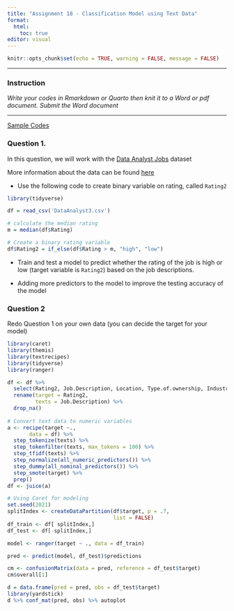 ```yaml
---
title: "Assignment 18 - Classification Model using Text Data"
format: 
  html: 
    toc: true
editor: visual
---
```


```r
knitr::opts_chunk$set(echo = TRUE, warning = FALSE, message = FALSE)
```

------------------------------------------------------------------------

### Instruction

*Write your codes in Rmarkdown or Quarto then knit it to a Word or pdf document. Submit the Word document*

------------------------------------------------------------------------

[Sample Codes](assignment17_codes2.html)

### Question 1. 

In this question, we will work with the [Data Analyst Jobs](DataAnalyst3.csv) dataset

More information about the data can be found [here](https://www.kaggle.com/datasets/andrewmvd/data-analyst-jobs)

- Use the following code to create binary variable on rating, called `Rating2`

```r
library(tidyverse)

df = read_csv('DataAnalyst3.csv')

# calculate the median rating
m = median(df$Rating)

# Create a binary rating variable
df$Rating2 = if_else(df$Rating > m, "high", "low")
```


- Train and test a model to predict whether the rating of the job is high or low (target variable is `Rating2`) based on the job descriptions.

- Adding more predictors to the model to improve the testing accuracy of the model

### Question 2

Redo Question 1 on your own data (you can decide the target for your model)

```r
library(caret)
library(themis)
library(textrecipes)
library(tidyverse)
library(ranger)

df <- df %>% 
  select(Rating2, Job.Description, Location, Type.of.ownership, Industry, Sector, Headquarters) %>% 
  rename(target = Rating2,
         texts = Job.Description) %>% 
  drop_na()
  
# Convert text data to numeric variables
a <- recipe(target ~.,
       data = df) %>% 
  step_tokenize(texts) %>% 
  step_tokenfilter(texts, max_tokens = 100) %>% 
  step_tfidf(texts) %>% 
  step_normalize(all_numeric_predictors()) %>% 
  step_dummy(all_nominal_predictors()) %>% 
  step_smote(target) %>% 
  prep()
df <- juice(a)

# Using Caret for modeling
set.seed(2021)
splitIndex <- createDataPartition(df$target, p = .7, 
                                  list = FALSE)
df_train <- df[ splitIndex,]
df_test <- df[-splitIndex,]

model <- ranger(target ~ ., data = df_train)

pred <- predict(model, df_test)$predictions

cm <- confusionMatrix(data = pred, reference = df_test$target)
cm$overall[1]

d = data.frame(pred = pred, obs = df_test$target)
library(yardstick)
d %>% conf_mat(pred, obs) %>% autoplot
```